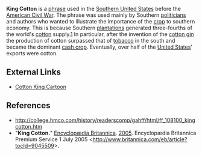 '''King Cotton''' is a [[phrase]] used in the [[Southern United States]] before the [[American Civil War]].  The phrase was used mainly by Southern [[politician]]s and authors who wanted to illustrate the importance of the [[crop]] to southern economy. This is because Southern [[plantation|plantations]] generated three-fourths of the world's [[cotton]] supply.[http://college.hmco.com/history/readerscomp/gahff/html/ff_108100_kingcotton.htm]  In particular, after the invention of the [[cotton gin]] the production of cotton surpassed that of [[tobacco]] in the south and became the dominant [[cash crop]].  Eventually, over half of the [[United States]]' exports were cotton. 

{{Lang-stub}}
==External Links==
* [http://www.sonofthesouth.net/leefoundation/civil-war/1861/september/king-cotton.htm Cotton King Cartoon]

==References==

*http://college.hmco.com/history/readerscomp/gahff/html/ff_108100_kingcotton.htm
*"'''King Cotton.'''" <u>[[Encyclopædia Britannica]]</u>. [[2005]]. Encyclopædia Britannica Premium Service 1 July 2005 <http://www.britannica.com/eb/article?tocId=9045509>.